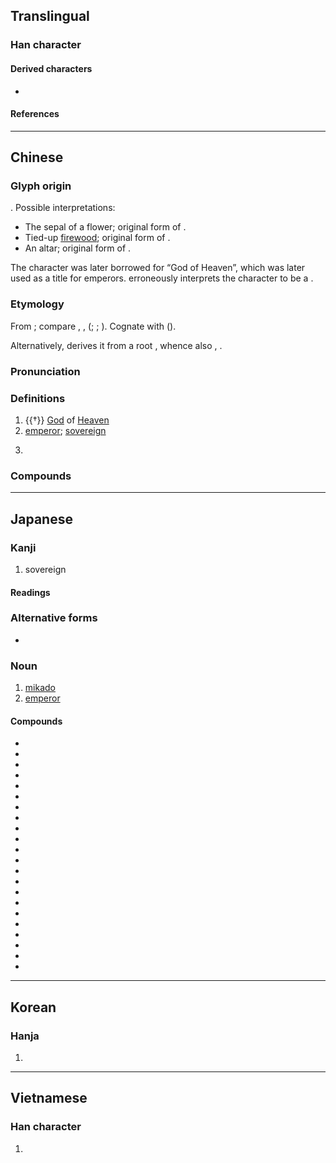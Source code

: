 {{character info}}
==Translingual==

===Han character===
{{Han char|rn=50|rad=巾|as=06|sn=9|four=00227|canj=YBLB|ids=⿱⿳亠丷冖巾}}

====Derived characters====
* {{l|mul|[[偙]], [[啼]], [[𭏅]], [[媂]], [[崹]], [[揥]], [[渧]], [[𭦽]], [[腣]], [[楴]], [[𬊱]], [[遆]], [[碲]], [[禘]], [[𮇱]], [[締]]([[缔]]), [[褅]], [[諦]]([[谛]]), [[𮙫]], [[蹄]], [[𮠺]], [[鍗]], [[𩋣]], [[𩤢]], [[䱱]]([[𬶤]]), [[𪕬]], [[𪖰]], [[𪯐]], [[䫕]], [[㡣]], [[鶙]], [[𨼨]], [[𪼀]], [[蒂]], [[啻]], [[㛳]], [[𪪶]], [[𬃨]]}}

====References====
{{Han ref|kx=0330.140|dkj=08865|dj=0636.060|hdz=10738.020|uh=5E1D}}

----

==Chinese==
{{zh-forms}}

===Glyph origin===
{{Han etym}}

{{liushu|p}}. Possible interpretations:
* The sepal of a flower; original form of {{och-l|蒂|stem; peduncle}}. {{attn|zh|may need explanation of why this may be unlikely http://blog.sina.com.cn/s/blog_4b41fa86010165ca.html}}
* Tied-up [[firewood]]; original form of {{och-l|禘}}.
* An altar; original form of {{och-l|禘}}.

The character was later borrowed for “God of Heaven”, which was later used as a title for emperors. ''{{w|Shuowen}}'' erroneously interprets the character to be a {{Han compound|丄|朿|ls=psc|c1=s|c2=p|t1=up; above|nocap=1}}.

===Etymology===
From {{inh|zh|sit-pro||*teɣ|God}}; compare {{cog|bo|tr=the|t=celestial gods of the Bon religion}}, {{cog|kac|tr=mə³¹-tai³³|t=god of the sky}}, {{cog|tbq-bdg-pro|*mɯ-Dai⁴||spirit; god}} ({{zh-ref|Coblin, 1986}}; {{zh-ref|Schuessler, 2007}}; {{zh-ref|Sagart, 2011}}). Cognate with {{och-l|禘|a kind of sacrifice}} ({{zh-ref|Schuessler, 2007}}).

Alternatively, {{zh-ref|Sagart (1999)}} derives it from a root {{m|und|*tek||to be master over; to rule over}}, whence also {{och-l|適|tr=*ᵃtek|to rule; to control}}, {{och-l|嫡|tr=*ᵃtek|son of principal wife}}.

===Pronunciation===
{{zh-pron
|m=dì
|m-s=di4
|dg=
|c=dai3
|c-t=ai1
|g=di4
|h=pfs=ti;gd=di4
|j=di3
|mb=di̿
|md=dá̤
|mn=tè
|mn-t=di3
|w=2ti
|x=di4
|mc=y
|oc=y
|ma=y
|cat=n
}}

===Definitions===
{{zh-hanzi}}

# {{†}} [[God]] of [[Heaven]]
# [[emperor]]; [[sovereign]]
# {{zh-short|帝國主義|[[imperialism]]}}
#: {{zh-x|反帝 鬥爭|anti-'''imperialism''' struggle}}

===Compounds===
{{zh-der|炎帝|皇帝|反帝|帝王|帝制|帝后|帝國|玉帝|天帝|上帝|三皇五帝|上帝教|二帝三王|五帝|亞述帝國|伏魔大帝|保生大帝|先帝|兒皇帝|剎帝利|印加帝國|后帝|土皇帝|大帝|大英帝國|太帝|奧匈帝國|帝京|帝位|帝俄|帝力|帝君|帝命|帝嚳|帝國主義|帝國大廈|帝堯|帝女|帝妃|帝室|帝宮|帝居|帝師|帝庭|帝德|帝星|帝業|帝王之道|帝王政治|帝王條款|帝皇|帝祚|帝虎|帝號|帝道|帝都|帝鄉|帝釋天|帝閽|帝闕|帝雉|平天大帝|廢帝|影帝|望帝|望帝啼鵑|末代皇帝|波斯帝國|洪憲帝制|火帝真君|玄天上帝|玉天大帝|玉皇上帝|玉皇大帝|白帝|白帝城|皇帝豆|真武大帝|稱帝|稱王稱帝|簡在帝心|羅馬帝國|義帝|胡天胡帝|蒙古帝國|西臺帝國|赤帝|赤帝子|遼天祚帝|關帝|關帝廟|關聖帝君|雩帝|魯魚帝虎|黃帝|黃帝乘龍|黑帝|龍孫帝子}}

----

==Japanese==

===Kanji===
{{ja-kanji|grade=c|rs=巾06}}

# sovereign

====Readings====
{{ja-readings
|goon=たい
|kanon=てい
|kun=みかど-
}}

===Alternative forms===
* {{ja-r|御%門|み%かど}}

===Noun===
{{ja-noun|みかど}}

# [[mikado]] {{gloss|emperor of Japan}}
# [[emperor]]

====Compounds====
{{der-top}}
* {{l|ja|賢帝}}
* {{l|ja|皇帝}}
* {{l|ja|五賢帝}}
* {{l|ja|女帝}}
* {{l|ja|新帝}}
* {{l|ja|先帝}}
* {{l|ja|大帝}}
* {{l|ja|帝釈}}
* {{l|ja|帝釈天}}
* {{l|ja|帝位}}
* {{l|ja|帝威}}
* {{l|ja|帝王}}
* {{l|ja|帝業}}
* {{l|ja|帝劇}}
* {{l|ja|帝国}}
* {{l|ja|帝座}}
* {{l|ja|帝室}}
* {{l|ja|帝城}}
* {{l|ja|帝政}}
* {{l|ja|帝大}}
* {{l|ja|帝都}}
* {{l|ja|幼帝}}
{{der-bottom}}

----

==Korean==

===Hanja===
{{ko-hanja/new|임금|제}}

# {{rfdef|ko|sort=巾06}}

----

==Vietnamese==

===Han character===
{{vi-hantu|[[đế]], [[đấy]], [[đê]], [[để]], [[đí]], [[đó]]|rs=巾06}}

# {{rfdef|vi|sort=巾06}}